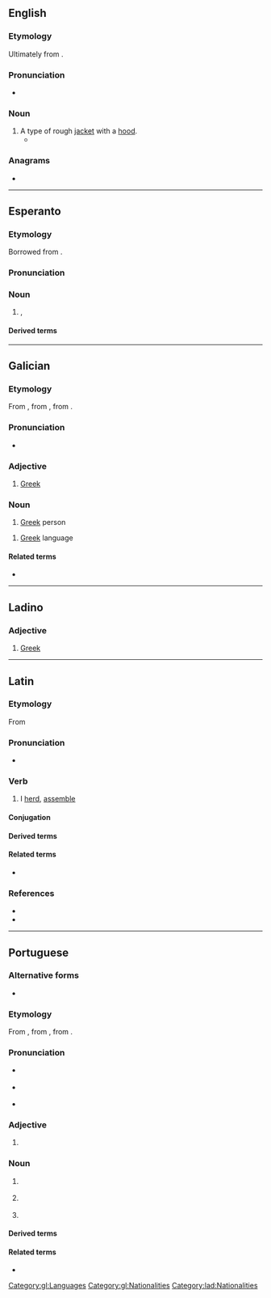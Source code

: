 {{also|Grego|grêgo}}
==English==

===Etymology===
Ultimately from {{der|en|la|Graeco||Greek}}.

===Pronunciation===
* {{a|UK}} {{IPA|en|/ˈɡɹeɪɡəʊ/}}

===Noun===
{{en-noun}}

# A type of rough [[jacket]] with a [[hood]].
#* {{RQ:Melville Moby-Dick|[[s:Moby-Dick/Chapter 3|chapter 3]]|text=Going to his heavy '''grego''', or wrapall, or dreadnaught, which he had previously hung on a chair, he fumbled in the pockets, and produced at length a curious little deformed image with a hunch on its back, and exactly the colour of a three days' old Congo baby.}}

===Anagrams===
* {{anagrams|en|a=eggor|Gorge|Rogge|gorge}}

----

==Esperanto==
{{wikipedia|lang=eo}}

===Etymology===
Borrowed from {{bor|eo|la|gregō|t=herd, assemble}}.

===Pronunciation===
{{eo-IPA|a=LL-Q143 (epo)-Lepticed7-grego.wav}}

===Noun===
{{eo-head}}

# {{l|en|herd}}, {{l|en|flock}}

====Derived terms====
{{der3|eo|grega|gregejo|kungregiĝi}}

{{eo 6OA}}

----

==Galician==

===Etymology===
From {{inh|gl|roa-opt|grego}}, from {{inh|gl|la|graecus}}, from {{der|gl|grc|Γραικός}}.

===Pronunciation===
* {{IPA|gl|/ɡɾeɣʊ/}}

===Adjective===
{{gl-adj|f=grega}}

# [[Greek]]

===Noun===
{{gl-noun|m|f=grega}}

# [[Greek]] person

{{gl-noun|m|-}}

# [[Greek]] language

====Related terms====
* {{l|gl|Grecia}}

[[Category:gl:Languages]]
[[Category:gl:Nationalities]]

----

==Ladino==

===Adjective===
{{lad-adj|f=grega}}

# [[Greek]]

[[Category:lad:Nationalities]]

----

==Latin==

===Etymology===
From {{m|la|grex||flock, herd}}

===Pronunciation===
* {{la-IPA|gregō}}

===Verb===
{{la-verb|1+|gregō}}

# I [[herd]], [[assemble]]

====Conjugation====
{{la-conj|1+|gregō}}

====Derived terms====
{{der3
|la|aggregō
|congregō
|sēgregō
}}

====Related terms====
* {{l|la|grex}}

===References===
* {{R:L&S}}
* {{R:Gaffiot}}

----

==Portuguese==

===Alternative forms===
* {{alter|pt|grêgo||obsolete}}

===Etymology===
From {{inh|pt|roa-opt|grego}}, from {{inh|pt|la|graecus}}, from {{der|pt|grc|Γραικός}}.

===Pronunciation===
* {{a|Portugal}} {{IPA|pt|/ˈɡɾe.ɣu/}}
* {{a|Brazil}} {{IPA|pt|/ˈɡɾe.ɡu/}}
* {{hyphenation|pt|gre|go}}

===Adjective===
{{pt-adj|greg|o}}

# {{l|en|Greek}} {{gloss|of, from or relating to Greece}}
#: {{syn|pt|helénico|greco-|q2=combining form}}

===Noun===
{{pt-noun|m|s|f=grega}}

# {{l|en|Greek}} {{gloss|person from Greece}}
# {{lb|pt|uncountable}} {{l|en|Greek}} {{gloss|Indo-European language spoken in Greece and Cyprus}}
# {{lb|pt|colloquial}} {{l|en|Greek}} {{gloss|incomprehensible speech or jargon}}

====Derived terms====
{{der3|pt|grego antigo|grego bizantino|gregos e troianos|presente de grego}}

====Related terms====
* {{l|pt|Grécia}}

{{topics|pt|Languages|Nationalities|Greece}}